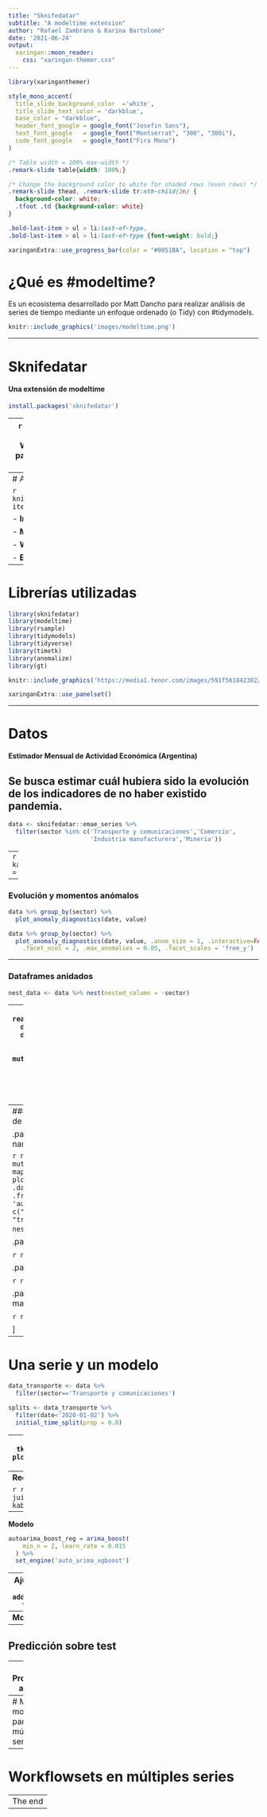 ```yaml
---
title: "Sknifedatar"
subtitle: "A modeltime extension"
author: "Rafael Zambrano & Karina Bartolomé"
date: '2021-06-24'
output: 
  xaringan::moon_reader:
    css: "xaringan-themer.css"
---
```


```r
library(xaringanthemer)

style_mono_accent(
  title_slide_background_color	='white',
  title_slide_text_color = 'darkblue',
  base_color = "darkblue",
  header_font_google = google_font("Josefin Sans"),
  text_font_google   = google_font("Montserrat", "300", "300i"),
  code_font_google   = google_font("Fira Mono")
)
```

```css
/* Table width = 100% max-width */
.remark-slide table{width: 100%;}

/* Change the background color to white for shaded rows (even rows) */
.remark-slide thead, .remark-slide tr:nth-child(2n) {
  background-color: white;
  .tfoot .td {background-color: white}
}

.bold-last-item > ul > li:last-of-type,
.bold-last-item > ol > li:last-of-type {font-weight: bold;}
```


```r
xaringanExtra::use_progress_bar(color = "#0051BA", location = "top")
```

# ¿Qué es #modeltime?

Es un ecosistema desarrollado por Matt Dancho para realizar análisis de series de tiempo mediante un enfoque ordenado (o Tidy) con #tidymodels. 

```r
knitr::include_graphics('images/modeltime.png')
```

---

# Sknifedatar

#### Una extensión de modeltime

```r
install.packages('sknifedatar')
```
--
```r
knitr::include_graphics('images/sknifedatar.png')
```
Incluye: 
- **Funciones multifit**: Múltiples modelos en múltiples series de tiempo (sin datos de panel)
- **Workflowsets**: Worklowsets con modeltime
- **Workflowset multifit**: Worklowset en múltiples series (sin datos de panel)
- **Automagic tabs**: Función para generar automáticamente tabs en artículos distill o rmd
- **Ventanas móviles**: Partición de datos en ventanas móviles

---
# Agenda para hoy

```r
knitr::include_graphics('https://media1.tenor.com/images/5998dc6b4576b29ba1d61a084f3d79d0/tenor.gif?itemid=5772115')
```

- **Introducción a modeltime**

- **Multifit**: Ajuste de múltiples modelos en múltiples series de tiempo

- **Workflowsets**: Ajuste de múltiples modelos y recetas de preprocesamiento sobre múltiples modelos

- **Extensión**: tabs en Distill / Rmd

---

# Librerías utilizadas

```r
library(sknifedatar)
library(modeltime)
library(rsample)
library(tidymodels)
library(tidyverse)
library(timetk)
library(anomalize) 
library(gt)
```

```r
knitr::include_graphics('https://media1.tenor.com/images/591f5618423822e347cf9c9899bdf697/tenor.gif?itemid=9448505')
```


```r
xaringanExtra::use_panelset()
```

---

# Datos
**Estimador Mensual de Actividad Económica (Argentina)** 

Se busca estimar cuál hubiera sido la evolución de los indicadores de no haber existido pandemia.
--
```r
data <- sknifedatar::emae_series %>% 
  filter(sector %in% c('Transporte y comunicaciones','Comercio',
                       'Industria manufacturera','Mineria'))
```
--
```r
data %>% head(5) %>% kableExtra::kable(format = "html")
```

---

### Evolución y momentos anómalos
```r
data %>% group_by(sector) %>%
  plot_anomaly_diagnostics(date, value) 
```

```r
data %>% group_by(sector) %>%
  plot_anomaly_diagnostics(date, value, .anom_size = 1, .interactive=FALSE,
    .facet_ncol = 2, .max_anomalies = 0.05, .facet_scales = 'free_y') 
```

---

### Dataframes anidados

```r
nest_data <- data %>% nest(nested_column = -sector)
```
--
```r
reactable::reactable(nest_data, details = function(index) {
  data <- data[data$sector == nest_data$sector[index], c('date','value')] %>% 
    mutate(value = round(value, 2))
  htmltools::div(style = "padding: 10px", reactable::reactable(data, outlined = TRUE))
}, defaultPageSize=4) 
```

---
### Descomposición de series de tiempo

.panelset[
.panel[.panel-name[Comercio]

```r
nest_plots <- nest_data %>%
  mutate(ts_plots = map(nested_column, 
          ~  plot_stl_diagnostics(.x, 
              .date_var=date, 
              .value=value, 
              .frequency = 'auto',
              .trend = 'auto', 
              .feature_set = c("observed", "season", "trend", "remainder"))
          ))
nest_plots$ts_plots[[1]]
```
]

.panel[.panel-name[Transporte]

```r
nest_plots$ts_plots[[2]]
```
]

.panel[.panel-name[Minería]

```r
nest_plots$ts_plots[[3]]
```
]

.panel[.panel-name[Industria manufacturera]

```r
nest_plots$ts_plots[[4]]
```
]

]

---
# Una serie y un modelo

```r
data_transporte <- data %>% 
  filter(sector=='Transporte y comunicaciones')

splits <- data_transporte %>%  
  filter(date<'2020-01-02') %>%  
  initial_time_split(prop = 0.8)
```
--
```r
splits %>% tk_time_series_cv_plan() %>%
  plot_time_series_cv_plan(date, value) 
```

---
**Receta**
```r
receta <- recipe(value ~ ., data = training(splits) %>% select(-sector)) %>%
    step_date(date, features = c("month", "quarter", "year"))
```

```r
receta %>% prep() %>% juice() %>% head(2) %>% kableExtra::kable()
```
--
**Modelo**
```r
autoarima_boost_reg = arima_boost(
    min_n = 2, learn_rate = 0.015
  ) %>% 
  set_engine('auto_arima_xgboost') 
```
--
**Ajujste**
```r
wf <- workflow() %>% 
  add_recipe(receta) %>% 
  add_model(autoarima_boost_reg) %>% 
  fit(training(splits))
```
---
**Modelo ajustado**
```r
wf$fit$fit$fit
```

---
## Predicción sobre test

---
## Proyección a futuro

---
# Múltiples modelos para múltiples series

---
# Workflowsets en múltiples series

---
The end
---



